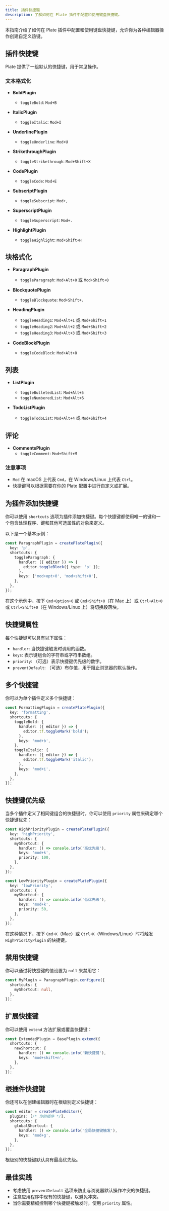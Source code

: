 ```yaml
---
title: 插件快捷键
description: 了解如何在 Plate 插件中配置和使用键盘快捷键。
---
```


本指南介绍了如何在 Plate 插件中配置和使用键盘快捷键，允许你为各种编辑器操作创建自定义热键。

## 插件快捷键

Plate 提供了一组默认的快捷键，用于常见操作。

### 文本格式化

- **BoldPlugin**
  - `toggleBold`: `Mod+B`

- **ItalicPlugin**
  - `toggleItalic`: `Mod+I`

- **UnderlinePlugin**
  - `toggleUnderline`: `Mod+U`

- **StrikethroughPlugin**
  - `toggleStrikethrough`: `Mod+Shift+X`

- **CodePlugin**
  - `toggleCode`: `Mod+E`

- **SubscriptPlugin**
  - `toggleSubscript`: `Mod+,`

- **SuperscriptPlugin**
  - `toggleSuperscript`: `Mod+.`

- **HighlightPlugin**
  - `toggleHighlight`: `Mod+Shift+H`

## 块格式化

- **ParagraphPlugin**
  - `toggleParagraph`: `Mod+Alt+0` 或 `Mod+Shift+0`

- **BlockquotePlugin**
  - `toggleBlockquote`: `Mod+Shift+.`

- **HeadingPlugin**
  - `toggleHeading1`: `Mod+Alt+1` 或 `Mod+Shift+1`
  - `toggleHeading2`: `Mod+Alt+2` 或 `Mod+Shift+2`
  - `toggleHeading3`: `Mod+Alt+3` 或 `Mod+Shift+3`

- **CodeBlockPlugin**
  - `toggleCodeBlock`: `Mod+Alt+8`

## 列表

- **ListPlugin**
  - `toggleBulletedList`: `Mod+Alt+5`
  - `toggleNumberedList`: `Mod+Alt+6`

- **TodoListPlugin**
  - `toggleTodoList`: `Mod+Alt+4` 或 `Mod+Shift+4`

## 评论

- **CommentsPlugin**
  - `toggleComment`: `Mod+Shift+M`

### 注意事项

- `Mod` 在 macOS 上代表 `Cmd`，在 Windows/Linux 上代表 `Ctrl`。
- 快捷键可以根据需要在你的 Plate 配置中进行自定义或扩展。

## 为插件添加快捷键

你可以使用 `shortcuts` 选项为插件添加快捷键。每个快捷键都使用唯一的键和一个包含处理程序、键和其他可选属性的对象来定义。

以下是一个基本示例：

```ts
const ParagraphPlugin = createPlatePlugin({
  key: 'p',
  shortcuts: {
    toggleParagraph: {
      handler: ({ editor }) => {
        editor.toggleBlock({ type: 'p' });
      },
      keys: ['mod+opt+0', 'mod+shift+0'],
    },
  },
});
```

在这个示例中，按下 `Cmd+Option+0` 或 `Cmd+Shift+0`（在 Mac 上）或 `Ctrl+Alt+0` 或 `Ctrl+Shift+0`（在 Windows/Linux 上）将切换段落块。

## 快捷键属性

每个快捷键可以具有以下属性：

- `handler`: 当快捷键触发时调用的函数。
- `keys`: 表示键组合的字符串或字符串数组。
- `priority`: （可选）表示快捷键优先级的数字。
- `preventDefault`: （可选）布尔值，用于阻止浏览器的默认操作。

## 多个快捷键

你可以为单个插件定义多个快捷键：

```ts
const FormattingPlugin = createPlatePlugin({
  key: 'formatting',
  shortcuts: {
    toggleBold: {
      handler: ({ editor }) => {
        editor.tf.toggleMark('bold');
      },
      keys: 'mod+b',
    },
    toggleItalic: {
      handler: ({ editor }) => {
        editor.tf.toggleMark('italic');
      },
      keys: 'mod+i',
    },
  },
});
```

## 快捷键优先级

当多个插件定义了相同键组合的快捷键时，你可以使用 `priority` 属性来确定哪个快捷键优先：

```ts
const HighPriorityPlugin = createPlatePlugin({
  key: 'highPriority',
  shortcuts: {
    myShortcut: {
      handler: () => console.info('高优先级'),
      keys: 'mod+k',
      priority: 100,
    },
  },
});

const LowPriorityPlugin = createPlatePlugin({
  key: 'lowPriority',
  shortcuts: {
    myShortcut: {
      handler: () => console.info('低优先级'),
      keys: 'mod+k',
      priority: 50,
    },
  },
});
```

在这种情况下，按下 `Cmd+K`（Mac）或 `Ctrl+K`（Windows/Linux）时将触发 `HighPriorityPlugin` 的快捷键。

## 禁用快捷键

你可以通过将快捷键的值设置为 `null` 来禁用它：

```ts
const MyPlugin = ParagraphPlugin.configure({
  shortcuts: {
    myShortcut: null,
  },
});
```

## 扩展快捷键

你可以使用 `extend` 方法扩展或覆盖快捷键：

```ts
const ExtendedPlugin = BasePlugin.extend({
  shortcuts: {
    newShortcut: {
      handler: () => console.info('新快捷键'),
      keys: 'mod+shift+n',
    },
  },
});
```

## 根插件快捷键

你还可以在创建编辑器时在根级别定义快捷键：

```ts
const editor = createPlateEditor({
  plugins: [/* 你的插件 */],
  shortcuts: {
    globalShortcut: {
      handler: () => console.info('全局快捷键触发'),
      keys: 'mod+g',
    },
  },
});
```

根级别的快捷键默认具有最高优先级。

## 最佳实践

- 考虑使用 `preventDefault` 选项来防止与浏览器默认操作冲突的快捷键。
- 注意应用程序中现有的快捷键，以避免冲突。
- 当你需要精细控制哪个快捷键被触发时，使用 `priority` 属性。